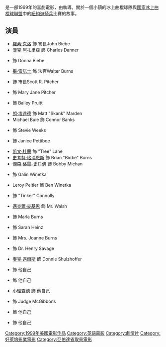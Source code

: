 {{noteTA
|T=zh-hans:魂系冰球;zh-cn:魂系冰球;zh-hant:決戰阿拉斯加;zh-tw:決戰阿拉斯加;zh-hk:決戰阿拉斯加;
|G1=Show
|1=zh-hans:魂系冰球;zh-cn:魂系冰球;zh-hant:決戰阿拉斯加;zh-tw:決戰阿拉斯加;zh-hk:決戰阿拉斯加;
}}
{{Infobox Film
| name           = 決戰阿拉斯加
| original_name  = ''Mystery, Alaska''
| image          = MysteryPoster.jpg
| caption        = 
| director       = {{link-en|傑·洛奇|Jay Roach}}
| producer       = [[大衛·E·凱利|大衛·E·凱利]]
| writer         = 大衛·E·凱利<br />Sean O'Byrne
| starring       = [[羅素·克洛|羅素·克洛]]<br />[[漢克·阿扎里亞|漢克·阿扎里亞]]<br />{{link-en|瑪麗·瑪寇梅可|Mary McCormack}}<br />{{link-en|洛莉塔·黛維琪|Lolita Davidovich}}<br />[[朗·埃達德|朗·埃達德]]<br />{{link-en|寇姆·明尼|Colm Meaney}}<br />{{link-en|摩瑞·查肯|Maury Chaykin}}<br />[[畢·雷諾士|畢·雷諾士]]
| music          = [[卡特·伯威爾|卡特·伯威爾]]
| cinematography = {{link-en|Peter Deming|Peter Deming}}
| editing        = {{link-en|約翰·波爾|Jon Poll}}
| distributor    = [[好萊塢影片|好萊塢影片]]
| released       = {{Film date|1999|10|01}}
| runtime        = 119分鐘
| country        = [[美國|美國]]
| awards         = 
| language       = 英語
| budget         = $28,000,000
| gross          = $8,900,000
| amg_id         = 1:180981
| imdb_id        = 0134618
| hk_name        = 決戰阿拉斯加
| tw_name        = 決戰阿拉斯加
| cn_name        = 魂系冰球
}}
{{作品名稱|name=''Mystery, Alaska''|hk=決戰阿拉斯加|cn=魂系冰球|equiv-tw=hk}}是一部1999年的喜劇電影，由{{link-en|傑·洛奇|Jay Roach}}執導，關於一個小鎮的冰上曲棍球隊與[[國家冰上曲棍球聯盟|國家冰上曲棍球聯盟]]中的[[紐約遊騎兵|紐約遊騎兵]]比賽的故事。

== 演員 ==
* [[羅素·克洛|羅素·克洛]] 飾 警長John Biebe
* [[漢克·阿扎里亞|漢克·阿扎里亞]] 飾 Charles Danner
* {{link-en|瑪麗·瑪寇梅可|Mary McCormack}} 飾 Donna Biebe
* [[畢·雷諾士|畢·雷諾士]] 飾 法官Walter Burns
* {{link-en|寇姆·明尼|Colm Meaney}} 飾 市長Scott R. Pitcher
* {{link-en|洛莉塔·黛維琪|Lolita Davidovich}} 飾 Mary Jane Pitcher
* {{link-en|摩瑞·查肯|Maury Chaykin}} 飾 Bailey Pruitt
* [[朗·埃達德|朗·埃達德]] 飾 Matt "Skank" Marden
* Michael Buie 飾 Connor Banks
* {{link-en|萊恩·諾思科特|Ryan Northcott}} 飾 Stevie Weeks
* {{link-en|貝絲·萊特福特|Beth Littleford}} 飾 Janice Pettiboe
* [[凱文·杜蘭|凱文·杜蘭]] 飾 "Tree" Lane
* [[史考特·格瑞恩斯|史考特·格瑞恩斯]] 飾 Brian "Birdie" Burns
* [[傑森·格雷-史丹佛|傑森·格雷-史丹佛]] 飾 Bobby Michan
* {{link-en|亞當·貝奇|Adam Beach}} 飾 Galin Winetka
* Leroy Peltier 飾 Ben Winetka
* {{link-en|卡麥隆·班克夫|Cameron Bancroft (actor)}} 飾 "Tinker" Connolly
* [[邁克爾·麥基恩|邁克爾·麥基恩]] 飾 Mr. Walsh
* {{link-en|瑞秋·威森|Rachel Wilson}} 飾 Marla Burns
* {{link-en|梅根·普萊斯|Megyn Price}} 飾 Sarah Heinz
* {{link-en|裘蒂絲·艾維|Judith Ivey}} 飾 Mrs. Joanne Burns
* {{link-en|泰瑞·大衛·墨里根|Terry David Mulligan}} 飾 Dr. Henry Savage
* [[麥克·邁爾斯|麥克·邁爾斯]] 飾 Donnie Shulzhoffer
* {{link-en|吉姆·福克斯 (冰上曲棍球員)|Jim Fox (ice hockey)|吉姆·福克斯}} 飾 他自己
* {{link-en|菲爾·艾斯波西多|Phil Esposito}} 飾 他自己
* [[小理查德|小理查德]] 飾 他自己
* {{link-en|L. Scott Caldwell|L. Scott Caldwell}} 飾 Judge McGibbons
* {{link-en|史帝夫·李維|Steve Levy}} 飾 他自己
* {{link-en|貝瑞·梅洛斯|Barry Melrose}} 飾 他自己

{{DEFAULTSORT:Mystery, Alaska}}
{{American film-stub}}

[[Category:1999年美國電影作品|Category:1999年美國電影作品]]
[[Category:英語電影|Category:英語電影]]
[[Category:劇情片|Category:劇情片]]
[[Category:好萊塢影業電影|Category:好萊塢影業電影]]
[[Category:亞伯達省取景電影|Category:亞伯達省取景電影]]
